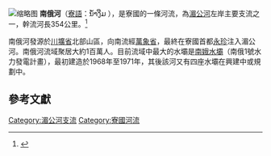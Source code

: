 [[File:Nam_Ngum_1_Dam.JPG|缩略图]]
'''南俄河'''（[[寮語|寮語]]：ນ້ຳງືມ {{IPA-lo|nâːm ŋɯ́ːm|}}），是寮國的一條河流，為[[湄公河|湄公河]]左岸主要支流之一，幹流河長354公里。<ref>{{cite web |url=http://www.un.int/lao/laos_in_brief.htm |title=存档副本 |accessdate=2008-08-01 |deadurl=yes |archiveurl=https://web.archive.org/web/20080409150525/http://www.un.int/lao/laos_in_brief.htm |archivedate=2008-04-09 }}</ref> 

南俄河發源於[[川壙省|川壙省]]北部山區，向南流經[[萬象省|萬象省]]，最終在寮國首都[[永珍|永珍]]注入湄公河。南俄河流域聚居大約1百萬人。目前流域中最大的水壩是[[南娥水壩|南娥水壩]]（南俄1號水力發電計畫），最初建造於1968年至1971年，其後該河又有四座水壩在興建中或規劃中。

==參考文獻==
{{reflist}}

{{coord missing|Laos}}

[[Category:湄公河支流|Category:湄公河支流]]
[[Category:寮國河流|Category:寮國河流]]